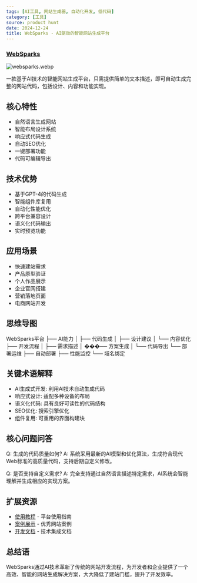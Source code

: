 ```yaml
---
tags: [AI工具, 网站生成器, 自动化开发, 低代码]
category: [工具]
source: product hunt
date: 2024-12-24
title: WebSparks - AI驱动的智能网站生成平台
---
```


### [WebSparks](https://websparks.ai/)

![websparks.webp](https://img.mengpeng.tech/i/2024/12/24/676a4cf0288f4.webp)

一款基于AI技术的智能网站生成平台，只需提供简单的文本描述，即可自动生成完整的网站代码，包括设计、内容和功能实现。

## 核心特性
- 自然语言生成网站
- 智能布局设计系统
- 响应式代码生成
- 自动SEO优化
- 一键部署功能
- 代码可编辑导出

## 技术优势
- 基于GPT-4的代码生成
- 智能组件库复用
- 自动化性能优化
- 跨平台兼容设计
- 语义化代码输出
- 实时预览功能

## 应用场景
- 快速建站需求
- 产品原型验证
- 个人作品展示
- 企业官网搭建
- 营销落地页面
- 电商网站开发

## 思维导图
WebSparks平台
├── AI能力
│   ├── 代码生成
│   ├── 设计建议
│   └── 内容优化
├── 开发流程
│   ├── 需求描述
│   ���── 方案生成
│   └── 代码导出
└── 部署运维
    ├── 自动部署
    ├── 性能监控
    └── 域名绑定

## 关键术语解释
- AI生成式开发: 利用AI技术自动生成代码
- 响应式设计: 适配多种设备的布局
- 语义化代码: 具有良好可读性的代码结构
- SEO优化: 搜索引擎优化
- 组件复用: 可重用的界面构建块

## 核心问题问答
Q: 生成的代码质量如何?
A: 系统采用最新的AI模型和优化算法，生成符合现代Web标准的高质量代码，支持后期自定义修改。

Q: 是否支持自定义需求?
A: 完全支持通过自然语言描述特定需求，AI系统会智能理解并生成相应的实现方案。

## 扩展资源
- [使用教程](https://websparks.ai/docs) - 平台使用指南
- [案例展示](https://websparks.ai/showcase) - 优秀网站案例
- [开发文档](https://websparks.ai/developers) - 技术集成文档

## 总结语
WebSparks通过AI技术革新了传统的网站开发流程，为开发者和企业提供了一个高效、智能的网站生成解决方案，大大降低了建站门槛，提升了开发效率。 